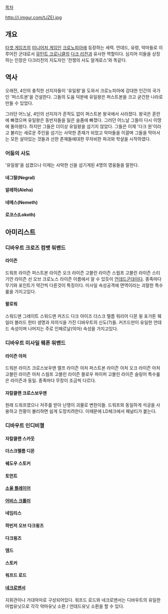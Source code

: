 [[목차]]

http://i.imgur.com/tJZEl.jpg

== 개요 ==
[[타겟 게임즈]]의 [[미니어처 게임]]인 [[크로노피아]]에 등장하는 세력. 언데드, 유령, 악마들로 이루어진 군대로서 [[뮤턴트 크로니클]]의 [[다크 리전]]과 유사한 역할이다. 심지어 이들을 상징하는 인장은 다크리전의 지도자인 '전쟁의 사도 알게로스'와 똑같다.

== 역사 ==

오래전, 4인의 충직한 선지자들이 '유일왕'을 도와서 크로노피아에 강대한 인간의 국가인 '퍼스트본'을 건설한다. 그들의 도움 덕분에 유일왕은 퍼스트본을 크고 굳건한 나라로 만들 수 있었다.

그러던 어느날, 4인의 선지자가 흔적도 없이 퍼스트본 왕국에서 사라졌다. 왕국은 혼란에 빠졌으며 유일왕은 동반자들을 잃은 슬픔에 빠졌다. 그러던 어느날 그들이 다시 이땅에 돌아왔다. 하지만 그들은 더이상 유일왕을 섬기지 않았다. 그들은 이제 '다크 원'이라고 불리는 새로운 주인을 섬기는 사악한 존재가 되었고 악마들을 이끌며 그들을 막아서는 모든 살아있는 것들과 선한 존재들에대한 무자비한 파괴와 학살을 시작하였다.

=== 어둠의 사도 ===
'유일왕'을 섬겼으나 이제는 사악한 신을 섬기게된 4명의 영웅들을 말한다.

==== 네그랄(Negral) ====
==== 알레하(Aleha) ====
==== 네메스(Nemeth) ====
==== 로코스(Lokoth) ====

== 아미리스트 ==

=== 디바우트 크로즈 컴뱃 워밴드 ===

==== 라이즌 ====
드워프 라이즌
퍼스트본 라이즌
오크 라이즌
고블린 라이즌
스웜프 고블린 라이즌
스티기안 라이즌
선 오브 크로노스 라이즌
이름에서 알 수 있듯이 [[언데드]]군대이다. 종족마다 무기와 포인트가 약간씩 다른것이 특징이다. 미사일 속성공격에 면역이라는 괴랄한 특수룰을 가지고있다.

==== 팔로워 ====
스워드맨
그레이트 스워드맨
커즈드
다크 아이즈
더스크 렐름 워리어
디몬 윙
포가튼
웨일러
블러드 헌터
생명과 자의식을 가진 디바우트의 신도(?)들. 커즈드만이 유일한 언데드 속성이며 나머지는 주로 인페르날(악마) 속성을 가지고있다.

=== 디바우트 미사일 웨폰 워밴드 ===

==== 라이즌 아처 ====
드워븐 라이즈 크로스보우맨
엘프 라이즌 아처
퍼스트본 라이즌 아처
오크 라이즌 아처
고블린 라이즌 아처
스웜프 고블린 라이즌 블로우 파이퍼
고블린 라이즌 슬링어
특수룰은 라이즌과 동일. 종족마다 무장이 조금씩 다르다.

==== 자칼클랜 크로스보우맨 ====
원래 드워프였으나 저주를 받아 난쟁이 괴물로 변한이들. 드워프와 동일하게 석궁을 사용하고 전황이 불리하면 쉽게 도망치려한다. 이때문에 LD체크에서 패널티가 붙는다.

=== 디바우트 인디비졀 ===

==== 자칼클랜 스카웃 ====
==== 더스크렐름 디몬 ====
==== 쉐도우 스토커 ====
==== 토먼트 ====
==== [[소울 플레이어]] ====
==== [[어비스 크롤러]] ====
==== 네임리스 ====
==== 하빈저 오브 다크윙즈 ====
==== 다크윙즈 ====
==== 뎀드 ====
==== 스토커 ====
==== 워프드 로드 ====
==== [[네크로맨서]] ====
지휘관이나 거대악마로 구성되어있다. 워프드 로드와 네크로맨서는 디바우트의 유일한 마법유닛으로 각각 악마유닛 소환 / 언데드유닛 소환을 할 수 있다.
